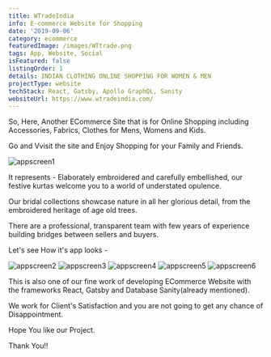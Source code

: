 ```yaml
---
title: WTradeIndia
info: E-commerce Website for Shopping
date: '2019-09-06'
category: ecommerce
featuredImage: /images/WTtrade.png
tags: App, Website, Social
isFeatured: false
listingOrder: 1
details: INDIAN CLOTHING ONLINE SHOPPING FOR WOMEN & MEN
projectType: website
techStack: React, Gatsby, Apollo GraphQL, Sanity
websiteUrl: https://www.wtradeindia.com/
---
```


So, Here, Another ECommerce Site that is for Online Shopping including Accessories, Fabrics, Clothes for Mens, Womens and Kids.

Go and Vvisit the site and Enjoy Shopping for your Family and Friends.

![appscreen1](../images/jwalaji-hero-01.png)

It represents - Elaborately embroidered and carefully embellished, our festive kurtas welcome you to a world of understated opulence.

Our bridal collections showcase nature in all her glorious detail, from the embroidered heritage of age old trees.

There are a professional, transparent team with few years of experience building bridges between sellers and buyers.

Let's see How it's app looks -

![appscreen2](../images/wtrade-app1.jpg)
![appscreen3](../images/wtrade-app2.jpg)
![appscreen4](../images/wtrade-app3.jpg)
![appscreen5](../images/wtrade-app5.jpg)
![appscreen6](../images/wtrade-app6.jpg)

This is also one of our fine work of developing ECommerce Website with the frameworks React, Gatsby and Database Sanity(already mentioned).

We work for Client's Satisfaction and you are not going to get any chance of Disappointment.

Hope You like our Project.

Thank You!!
